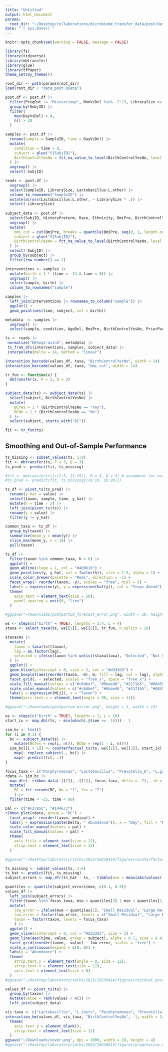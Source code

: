 ```yaml
---
title: "Untitled"
output: html_document
params:
  root_dir: "~/Desktop/collaborations/microbiome_transfer_data/post/data/"
date: "`r Sys.Date()`"
---
```


```r
knitr::opts_chunk$set(warning = FALSE, message = FALSE)
```

```r
library(fs)
library(tidyverse)
library(mbtransfer)
library(glue)
library(tfPaper)
theme_set(my_theme())
```

```r
root_dir <- path(params$root_dir)
load(root_dir / "data_post.RData")
```

```r
post.df <- post.df |>
  filter(PregOut != "Miscarriage", MonVsDel %in% -7:13, LibrarySize >= 4e4) |>
  group_by(SubjID) |>
  filter(
    max(DayVsDel) > 4, 
    n() > 20
  )

samples <- post.df |>
  rename(sample = SampleID, time = DayVsDel) |>
  mutate(
    condition = time > 0,
    subject = glue("S{SubjID}"),
    BirthControlYesNo = fct_na_value_to_level(BirthControlYesNo, level = "missing")
  ) |>
  ungroup() |>
  select(-SubjID)

reads <- post.df |>
  ungroup() |>
  select(SampleID, LibrarySize, Lactobacillus:L.other) |>
  column_to_rownames("SampleID") |>
  mutate(across(Lactobacillus:L.other, ~ LibrarySize * .)) |>
  select(-LibrarySize)
  
subject_data <- post.df |>
  select(SubjID, HistoryPreterm, Race, Ethnicity, BmiPre, BirthControlYesNo) |>
  ungroup() |>
  mutate(
    bmi_cut = cut(BmiPre, breaks = quantile(BmiPre, seq(0, 1, length.out = 4))),
    subject = glue("S{SubjID}"),
    BirthControlYesNo = fct_na_value_to_level(BirthControlYesNo, level = "missing")
  ) |>
  select(-SubjID) |>
  group_by(subject) |>
  filter(row_number() == 1)

interventions <- samples |>
  mutate(birth = 1 * (time > -14 & time < 0)) |>
  ungroup() |>
  select(sample, birth) |>
  column_to_rownames("sample")
```

```r
samples |>
  left_join(interventions |> rownames_to_column("sample")) |>
  ggplot() +
  geom_point(aes(time, subject, col = birth))
```

```r
metadata  <- samples |>
  ungroup() |>
  select(sample, condition, AgeDel, BmiPre, BirthControlYesNo, PriorParity)

ts <- reads |>
 normalize("DESeq2-asinh", metadata) |>
 ts_from_dfs(interventions, samples, subject_data) |>
 interpolate(delta = 14, method = "linear")
```

```r
interaction_barcode(values_df, taxa, "BirthControlYesNo", width = 14)
interaction_barcode(values_df, taxa, "bmi_cut", width = 14)
```

```r
tr_fun <- function(x) {
  mbtransfer(x, P = 3, Q = 3)
}

subject_data(ts) <- subject_data(ts) |>
  select(subject, BirthControlYesNo) |>
  mutate(
    BCYes = 1 * (BirthControlYesNo == "Yes"),
    BCNo = 1 * (BirthControlYesNo == "No")
  ) |>
  select(subject, starts_with("BC"))

fit <- tr_fun(ts)
```

## Smoothing and Out-of-Sample Performance

```r
ts_missing <- subset_values(ts, 1:8)
fit <- mbtransfer(ts, P = 3, Q = 3)
ts_pred <- predict(fit, ts_missing)
```

```r
#fit <- mbtransfer(ts[c(1:5, 11:15)], P = 3, Q = 3) # uncomment for out-of-sample error
#ts_pred <- predict(fit, ts_missing[c(6:10, 16:20)])
```

```r
ts_df <- pivot_ts(ts_pred) |>
  rename(y_hat = value) |>
  select(taxon, sample, time, y_hat) |>
  mutate(h = time - 2) |>
  left_join(pivot_ts(ts)) |>
  rename(y = value) |>
  filter(y != y_hat)
```

```r
common_taxa <- ts_df |>
  group_by(taxon) |>
  summarise(mean_y = mean(y)) |>
  slice_max(mean_y, n = 18) |>
  pull(taxon)

ts_df |>
  filter(taxon %in% common_taxa, h < 6) |>
  ggplot() +
  geom_abline(slope = 1, col = "#400610") +
  geom_point(aes(y, y_hat, col = factor(h)), size = 1.5, alpha = 1) +
  scale_color_brewer(palette = "Reds", direction = -1) +
  facet_wrap(~ reorder(taxon, -y), scales = "free", ncol = 6) +
  labs(x = expression(y), y = expression(hat(y)), col = "Steps Ahead") +
  theme(
    axis.text = element_text(size = 10),
    panel.spacing = unit(0, "line")
  )

#ggsave("~/Downloads/postpartum_forecast_error.png", width = 10, height = 6)
```


```r
ws <- steps(c("birth" = TRUE), lengths = 2:4, L = 4)
staxa <- select_taxa(ts, ws[[1]], ws[[2]], tr_fun, n_splits = 20)
```

```r
staxa$ms |>
  mutate(
    taxon = taxa(ts)[taxon],
    lag = as.factor(lag),
    selected = ifelse(taxon %in% unlist(staxa$taxa), "Selected", "Not Selected")
  ) |>
  ggplot() +
  geom_hline(yintercept = 0, size = 2, col = "#d3d3d3") +
  geom_boxplot(aes(reorder(taxon, -m), m, fill = lag, col = lag), alpha = 0.8) +
  facet_grid(. ~ selected, scales = "free_x", space = "free_x") +
  scale_fill_manual(values = c("#c6dbef", "#6baed6", "#2171b5", "#084594")) +
  scale_color_manual(values = c("#c6dbef", "#6baed6", "#2171b5", "#084594")) +
  labs(y = expression(M[j]), x = "Taxon") +
  theme(axis.text.x = element_text(angle = 90, size = 11))

#ggsave("~/Downloads/postpartum-mirror.png", height = 5, width = 10)
```

```r
ws <- steps(c("birth" = TRUE), lengths = 2, L = 10)
start_ix <- map_dbl(ts, ~ min(which(.@time >= -14))) - 1

sim_bc <- list()
for (i in 0:1) {
  bc <- subject_data(ts) |>
    mutate(BCYes = rep(i, n()), BCNo = rep(1 - i, n()))
  sim_bc[[i + 1]] <- counterfactual_ts(ts, ws[[1]], ws[[2]], start_ix) |>
    map(~ replace_subject(., bc)) |>
    map(~ predict(fit, .))
}
```

```r
focus_taxa <- c("Porphyromonas", "Lactobacillus", "Prevotella_6", "L.gasseri", "L.iners", "Atopobium")
rdata <- sim_bc |>
  map_dfr(~ ribbon_data(.[[2]], .[[1]], focus_taxa, delta =  7), .id = "BC") |>
  mutate(
    BC = fct_recode(BC, No = "1", Yes = "2")
    ) |>
  filter(time > -25, time < 80)

pal <- c("#F2785C", "#144673")
ribbon_plot(rdata, group = "BC") +
  facet_wrap(~ reorder(taxon, median)) +
  labs(y = expression(paste(Delta, " Abundance")), x = "Day", fill = "Birth Control Reinitiated", col = "Birth Control Reinitiated") +
  scale_color_manual(values = pal) +
  scale_fill_manual(values = pal) +
  theme(
    axis.title = element_text(size = 12), 
    strip.text = element_text(size = 12)
  )

#ggsave("~/Desktop/laboratory/talks/2023/20230414/figures/counterfactual_postpartum_staxa.png", width = 9, height = 4.5)
```

```r
ts_missing <- subset_values(ts, 1:6)
ts_hat <- predict(fit, ts_missing)
subject_errors <- map_dfr(ts_hat - ts, ~ tibble(mse = mean(abs(values(.)))), .id = "subject")
```

```r
quantiles <- quantile(subject_errors$mse, c(0.1, 0.9))
values_df |>
  left_join(subject_errors) |>
  filter(taxon %in% focus_taxa, mse > quantiles[2] | mse < quantiles[1]) |>
  mutate(
    low_error = ifelse(mse < quantiles[1], "Small Residual", "Large Residual"),
    low_error = factor(low_error, levels = c("Small Residual", "Large Residual")),
    taxon = factor(taxon, levels = focus_taxa)
    ) |>
  ggplot() +
  geom_vline(xintercept = 0, col = "#d3d3d3", size = 2) +
  geom_line(aes(time, value, group = subject), alpha = 0.7, size = 0.4) +
  facet_grid(reorder(taxon, -value) ~ low_error, scales = "free") +
  scale_x_continuous(expand = c(0, 0)) +
  labs(y = "Abundance") +
  theme(
    strip.text.y = element_text(angle = 0, size = 12),
    strip.text.x = element_text(size = 12),
    axis.text = element_text(size = 8)
  )
#ggsave("~/Desktop/laboratory/talks/2023/20230414/figures/residual_postpartum.png", width = 10, height = 6)
```

```r
values_df <- pivot_ts(ts) |>
  group_by(taxon) |>
  mutate(value = rank(value) / n()) |>
  left_join(subject_data)

vis_taxa <- c("Lactobacillus", "L.iners", "Porphyromonas", "Prevotella_6")
interaction_hm(values_df, vis_taxa, "BirthControlYesNo", -1, width = 14) +
  theme(
    axis.text.y = element_blank(),
    strip.text = element_text(size = 12)
  )
ggsave("~/Downloads/cover.png", dpi = 1000, width = 10, height = 4)
#ggsave("~/Desktop/laboratory/talks/2023/20230414/figures/progressive_disclosure_postpartum.png", width = 10, height = 4.5)
```